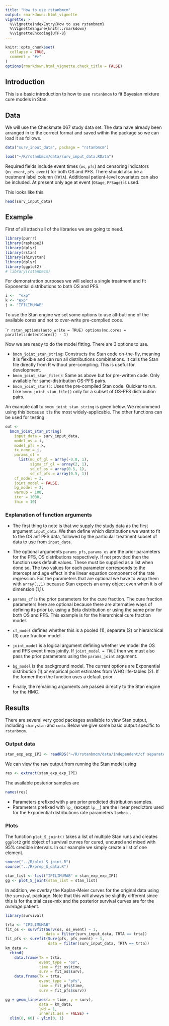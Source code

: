 ```yaml
---
title: "How to use rstanbmcm"
output: rmarkdown::html_vignette
vignette: >
  %\VignetteIndexEntry{How to use rstanbmcm}
  %\VignetteEngine{knitr::rmarkdown}
  %\VignetteEncoding{UTF-8}
---
```


```r
knitr::opts_chunk$set(
  collapse = TRUE,
  comment = "#>"
)
options(rmarkdown.html_vignette.check_title = FALSE)
```

## Introduction

This is a basic introduction to how to use `rstanbmcm` to fit Bayesian mixture cure models in Stan.

## Data

We will use the Checkmate 067 study data set.
The data have already been arranged in to the correct format and saved within the package so we can load it as follows.

```r
data("surv_input_data", package = "rstanbmcm")
```

```r
load("~/R/rstanbmcm/data/surv_input_data.RData")
```

Required fields include event times (`os`, `pfs`) and censoring indicators (`os_event`, `pfs_event`) for both OS and PFS.
There should also be a treatment label column (`TRTA`).
Additional patient-level covariates can also be included. At present only age at event (`OSage`, `PFSage`) is used.

This looks like this.

```r
head(surv_input_data)
```

## Example

First of all attach all of the libraries we are going to need.

```r
library(purrr)
library(reshape2)
library(dplyr)
library(rstan)
library(shinystan)
library(dplyr)
library(ggplot2)
# library(rstanbmcm)
```

For demonstration purposes we will select a single treatment and fit Exponential distributions to both OS and PFS.

```r
i <-  "exp"
k <- "exp"
j <- "IPILIMUMAB"
```

To use the Stan engine we set some options to use all-but-one of the available cores and not to over-write pre-complied code.

````r
rstan_options(auto_write = TRUE)
options(mc.cores = parallel::detectCores() - 1)
```

Now we are ready to do the model fitting.
There are 3 options to use.

* `bmcm_joint_stan_string`: Constructs the Stan code on-the-fly, meaning it is flexible and can run all distributions combinations. It calls the Stan file directly from R without pre-compiling. This is useful for development.
* `bmcm_joint_stan_file()`: Same as above but for pre-written code. Only available for same-distribution OS-PFS pairs.
* `bmcm_joint_stan()`: Uses the pre-compiled Stan code. Quicker to run. Like `bmcm_joint_stan_file()` only for a subset of OS-PFS distribution pairs.

An example call to `bmcm_joint_stan_string` is given below.
We recommend using this because it is the most widely-applicable.
The other functions can be used for testing.

```r
out <-
  bmcm_joint_stan_string(
    input_data = surv_input_data,
    model_os = i,
    model_pfs = k,
    tx_name = j,
    params_cf =
      list(mu_cf_gl = array(-0.8, 1),
           sigma_cf_gl = array(2, 1),
           sd_cf_os = array(0.5, 1),
           sd_cf_pfs = array(0.5, 1))
    cf_model = 3,
    joint_model = FALSE,
    bg_model = 2,
    warmup = 100,
    iter = 1000,
    thin = 10)
```

### Explanation of function arguments

* The first thing to note is that we supply the study data as the first argument `input_data`.
We then define which distributions we want to fit to the OS anf PFS data, followed by the particular treatment subset of data to use from `input_data`.

* The optional arguments `params_pfs`, `params_os`  are the prior parameters for the PFS, OS distributions respectively. If not provided then the function uses default values. These must be supplied as a list when done so. The two values for each parameter corresponds to the intercept and age effect in the linear equation component of the rate regression. For the parameters that are optional we have to wrap them with `array(.,1)` because Stan expects an array object even when it is of dimension (1,1).

* `params_cf` is the prior parameters for the cure fraction. The cure fraction parameters here are optional because there are alternative ways of defining its prior i.e. using a Beta distribution or using the same prior for both OS and PFS. This example is for the hierarchical cure fraction model.

* `cf_model` defines whether this is a pooled (1), separate (2) or hierarchical (3) cure fraction model.

* `joint_model` is a logical argument defining whether we model the OS and PFS event times jointly. If `joint_model = TRUE` then we must also pass the prior parameters using the `params_joint` argument.

* `bg_model` is the background model. The current options are Exponential distribution (1) or empirical point estimates from WHO life-tables (2). If the former then the function uses a default prior.

* Finally, the remaining arguments are passed directly to the Stan engine for the HMC.


## Results

There are several very good packages available to view Stan output, including `shinystan` and `coda`.
Below we give some basic output specific to `rstanbmcm`.

### Output data

```r
stan_exp_exp_IPI <- readRDS("~/R/rstanbmcm/data/independent/cf separate/bg_fixed/stan_exp_exp_IPILIMUMAB.Rds")
```

We can view the raw output from running the Stan model using

```r
res <- extract(stan_exp_exp_IPI)
```

The available posterior samples are

```r
names(res)
```

- Parameters prefixed with `p` are prior predicted distribution samples.
- Parameters prefixed with `lp_` (except `lp__`) are the linear predictors used for the Exponential distributions rate parameters `lambda_`.


### Plots

The function `plot_S_joint()` takes a list of multiple Stan runs and creates `ggplot2` grid object of survival curves for cured, uncured and mixed with 95% credible intervals.
In our example we simply create a list of one element.

```r
source("../R/plot_S_joint.R")
source("../R/prep_S_data.R")
```

```r
stan_list <- list("IPILIMUMAB" = stan_exp_exp_IPI)
gg <- plot_S_joint(stan_list = stan_list)
```

In addition, we overlay the Kaplan-Meier curves for the original data using the `survival` package.
Note that this will always be slightly different since this is for the trial case-mix and the posterior survival curves are for the _average_ patient.

```r
library(survival)

trta <- "IPILIMUMAB"
fit_os <- survfit(Surv(os, os_event) ~ 1,
                  data = filter(surv_input_data, TRTA == trta))
fit_pfs <- survfit(Surv(pfs, pfs_event) ~ 1,
                   data = filter(surv_input_data, TRTA == trta))
km_data <-
  rbind(
    data.frame(Tx = trta,
               event_type = "os",
               time = fit_os$time,
               surv = fit_os$surv),
    data.frame(Tx = trta,
               event_type = "pfs",
               time = fit_pfs$time,
               surv = fit_pfs$surv))

gg + geom_line(aes(x = time, y = surv),
               data = km_data,
               lwd = 1,
               inherit.aes = FALSE) +
  xlim(0, 60) + ylim(0, 1)
```



